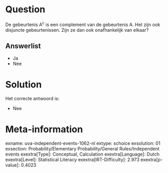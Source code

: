 Question
========

De gebeurtenis A^c^ is een complement van de gebeurtenis A. Het zijn ook
disjuncte gebeurtenissen. Zijn ze dan ook onafhankelijk van elkaar?


Answerlist
----------

* Ja
* Nee

Solution
========

Het correcte antwoord is: 

* Nee

Meta-information
================
exname: uva-independent-events-1062-nl
extype: schoice
exsolution: 01
exsection: Probability/Elementary Probability/General Rules/Independent events
exextra[Type]: Conceptual, Calculation
exextra[Language]: Dutch
exextra[Level]: Statistical Literacy
exextra[IRT-Difficulty]: 2.973
exextra[p-value]: 0.4023
